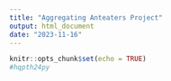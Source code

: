 ```yaml
---
title: "Aggregating Anteaters Project"
output: html_document
date: "2023-11-16"
---
```


```r
knitr::opts_chunk$set(echo = TRUE)
#hqpth24py
```

